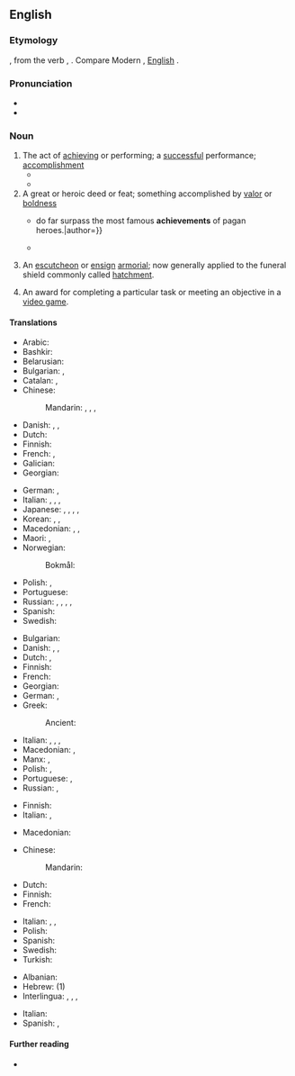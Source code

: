 ==English==

===Etymology===
{{bor|en|fro|achevement}}, from the verb {{m|fro|achever}}, {{m|fro|achiever||to finish}}. Compare Modern {{cog|fr|achèvement}}, [[w:English language|English]] {{doublet|en|hatchment|notext=1}}.

===Pronunciation===
* {{IPA|/əˈtʃiːvmənt/|lang=en}}
* {{audio|en-us-achievement.ogg|Audio (US)|lang=en}}

===Noun===
{{en-noun|~}}

# The act of [[achieving]] or performing; a [[successful]] performance; [[accomplishment]]
#* {{quote-book|lang=en|year=1963|author={{w|Margery Allingham}}
|title={{w|The China Governess}}
|chapter=1|url=http://openlibrary.org/works/OL2004261W
|passage=The original family who had begun to build a palace to rival Nonesuch had died out before they had put up little more than the gateway, so that the actual structure which had come down to posterity retained the secret magic of a promise rather than the overpowering splendour of a great architectural '''achievement'''.}}
#* {{quote-journal|lang=en|year=2012|month=March-April
|author=[[w:Terry Sejnowski|Terrence J. Sejnowski]]
|title=Well-connected Brains
|volume=100|issue=2|page=171
|magazine={{w|American Scientist}}
|url=http://www.americanscientist.org/bookshelf/pub/well-connected-brains
|passage=Creating a complete map of the human connectome would therefore be a monumental milestone but not the end of the journey to understanding how our brains work. The '''achievement''' will transform neuroscience and serve as the starting point for asking questions we could not otherwise have answered,&nbsp;[&hellip;].}}
# A great or heroic deed or feat; something accomplished by [[valor]] or [[boldness]]
#* {{quote-book|lang=en|passage=[The exploits] of the ancient saints {{...}} do far surpass the most famous '''achievements''' of pagan heroes.|author={{w|Isaac Barrow}}}}
#* {{quote-book|lang=en|passage=The highest '''achievements''' of the human intellect.|author={{w|Thomas Babington Macaulay}}}}
# {{lb|en|heraldry}} An [[escutcheon]] or [[ensign]] [[armorial]]; now generally applied to the funeral shield commonly called [[hatchment]].
# {{lb|en|video games}} An award for completing a particular task or meeting an objective in a [[video game]].
#: {{ux|en|Finishing the game does not give you a 100% score until you have unlocked all of the '''achievements'''.}}

====Translations====
{{trans-top|act of achieving or performing}}
* Arabic: {{t|ar|إِنْجَاز|m}}
* Bashkir: {{t|ba|ҡаҙаныш|sc=Cyrl}}
* Belarusian: {{t|be|дасягне́нне|n|sc=Cyrl}}
* Bulgarian: {{t+|bg|постижение}}, {{t+|bg|изпълнение}}
* Catalan: {{t|ca|assoliment|m}}, {{t|ca|consecució|f}}
* Chinese:
*: Mandarin: {{t+|cmn|成就|tr=chéngjiù|sc=Hani}}, {{t+|cmn|成果|tr=chéngguǒ|sc=Hani}}, {{t+|cmn|成績|sc=Hani}}, {{t+|cmn|成绩|tr=chéngjì|sc=Hani}}
* Danish: {{t|da|udførelse|c}}, {{t|da|præstation|c}}, {{t+|da|resultat|n}}
* Dutch: {{t+|nl|prestatie}}
* Finnish: {{t+|fi|saavutus}}
* French: {{t+|fr|réalisation|f}}, {{t+|fr|accomplissement|m}}
* Galician: {{t+|gl|realización|f}}
* Georgian: {{t|ka|მიღწევა|sc=Geor}}
{{trans-mid}}
* German: {{t+|de|Errungenschaft|f}}, {{t+|de|Leistung|f}}
* Italian: {{t+|it|realizzazione|f}}, {{t+|it|prestazione|f}}, {{t+|it|conseguimento|m}}, {{t+|it|rendimento|m}}
* Japanese: {{t+|ja|達成|tr=たっせい, tassei|sc=Jpan}}, {{t+|ja|到達|tr=とうたつ, tōtatsu|sc=Jpan}}, {{t+|ja|業績|tr=ぎょうせき, gyōseki|sc=Jpan}}, {{t+|ja|成果|tr=せいか, seika|sc=Jpan}}, {{t+|ja|成績|tr=せいせき, seiseki|sc=Jpan}}
* Korean: {{t+|ko|달성}}, {{t+|ko|업적}}, {{t+|ko|성과}}
* Macedonian: {{t|mk|достигнување|n|tr=dostignúvanje}}, {{t|mk|постигнување|f|tr=postignúvanje}}, {{t|mk|успех|m|tr=úspeh}}
* Maori: {{t|mi|tutukitanga}}, {{t|mi|haumāuiui}}
* Norwegian:
*: Bokmål: {{t|nb|måloppnåelse|m}}
* Polish: {{t+|pl|dokonanie|n}}, {{t+|pl|osiągnięcie|n}}
* Portuguese: {{t+|pt|realização|f}}
* Russian: {{t+|ru|достиже́ние|n}}, {{t+|ru|успе́х|m}}, {{t+|ru|сверше́ние|n}}, {{t+|ru|выполне́ние|n}}, {{t+|ru|исполне́ние|n}}
* Spanish: {{t+|es|logro|m}}
* Swedish: {{t+|sv|prestation|c}}
{{trans-bottom}}

{{trans-top|great or heroic deed}}
* Bulgarian: {{t+|bg|подвиг|m|tr=pódvig}}
* Danish: {{t|da|bedrift|c}}, {{t|da|præstation|c}}, {{t+|da|resultat|n}}
* Dutch: {{t+|nl|prestatie|f}}, {{t+|nl|verwezenlijking|f}}
* Finnish: {{t+|fi|saavutus}}
* French: {{t+|fr|haut fait|m}}
* Georgian: {{t|ka|მიღწევა}}
* German: {{t|de|Großtat|f}}, {{t+|de|Heldentat|f}}
* Greek:
*: Ancient: {{t|grc|κατόρθωμα|n}}
{{trans-mid}}
* Italian: {{t+|it|impresa|f}}, {{t+|it|gesta|f-p}}, {{t+|it|risultato|m}}, {{t+|it|conquista|f}}
* Macedonian: {{t|mk|подвиг|m|tr=pódvig}}, {{t|mk|дело|n|tr=délo}}
* Manx: {{t|gv|ard-nhee}}, {{t|gv|ard-obbyr|f}}
* Polish: {{t+|pl|dokonanie|n}}, {{t+|pl|osiągnięcie|n}}
* Portuguese: {{t+|pt|feito|m}}, {{t+|pt|realização|f}}
* Russian: {{t+|ru|по́двиг|m}}, {{t+|ru|сверше́ние|n}}
{{trans-bottom}}

{{trans-top|heraldry: escutcheon}}
* Finnish: {{t|fi|vaakunakilpi}}
* Italian: {{t+|it|stemma|m}}, {{t+|it|blasone|m}}
{{trans-mid}}
* Macedonian: {{t|mk|достигнување|n|tr=dostignúvanje}}
{{trans-bottom}}

{{trans-top|a reward in video games}}
* Chinese:
*: Mandarin: {{t+|cmn|成就|tr=chéngjiù|sc=Hans}}
* Dutch: {{t+|nl|prestatie|f}}
* Finnish: {{t+|fi|saavutus}}
* French: {{t+|fr|succès|m}}
{{trans-mid}}
* Italian: {{t+|it|vittoria|f}}, {{t+|it|successo|m}}, {{t+|it|risultato|m}}
* Polish: {{t+|pl|osiągnięcie|n}}
* Spanish: {{t+|es|logro|m}}
* Swedish: {{t+|sv|prestation|c}}
* Turkish: {{t+|tr|başarım}}
{{trans-bottom}}

{{checktrans-top|}}
* Albanian: {{t+check|sq|arritje}}
* Hebrew: {{t-check|he|הישג|m|tr=Hey'sseg}} (1)
* Interlingua: {{t-check|ia|accomplimento}}, {{t-check|ia|complimento}}, {{qualifier|1}} {{t-check|ia|realisation}}, {{qualifier|2}} {{t-check|ia|facto}}
{{trans-mid}}
* Italian: {{t+check|it|realizzazione|f}}
* Spanish: {{t+check|es|realización|f}}, {{t+check|es|logro|m}}
{{trans-bottom}}

====Further reading====
* {{R:Webster 1913}}